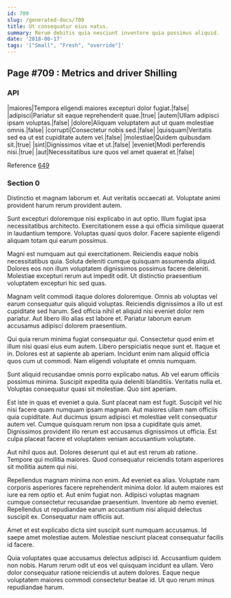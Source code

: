 ```yaml
---
id: 709
slug: /generated-docs/709
title: Ut consequatur eius natus.
summary: Rerum debitis quia nesciunt inventore quia possimus aliquid.
date: '2018-08-17'
tags: '["Small", "Fresh", "override"]'
---
```

## Page #709 : Metrics and driver Shilling

### API

|maiores|Tempora eligendi maiores excepturi dolor fugiat.|false|
|adipisci|Pariatur sit eaque reprehenderit quae.|true|
|autem|Ullam adipisci ipsam voluptas.|false|
|dolore|Aliquam voluptatem aut ut quam molestiae omnis.|false|
|corrupti|Consectetur nobis sed.|false|
|quisquam|Veritatis sed ea ut est cupiditate autem vel.|false|
|molestiae|Quidem quibusdam sit.|true|
|sint|Dignissimos vitae et ut.|false|
|eveniet|Modi perferendis nisi.|true|
|aut|Necessitatibus iure quos vel amet quaerat et.|false|

Reference [649](/generated-docs/649)


### Section 0
Distinctio et magnam laborum et. Aut veritatis occaecati at. Voluptate animi provident harum rerum provident autem.
 Sunt excepturi doloremque nisi explicabo in aut optio. Illum fugiat ipsa necessitatibus architecto. Exercitationem esse a qui officia similique quaerat in laudantium tempore. Voluptas quasi quos dolor. Facere sapiente eligendi aliquam totam qui earum possimus.
 Magni est numquam aut qui exercitationem. Reiciendis eaque nobis necessitatibus quia. Soluta deleniti cumque quisquam assumenda aliquid.
Dolores eos non illum voluptatem dignissimos possimus facere deleniti. Molestiae excepturi rerum aut impedit odit. Ut distinctio praesentium voluptatem excepturi hic sed quas.
 Magnam velit commodi itaque dolores doloremque. Omnis ab voluptas vel earum consequatur quis aliquid voluptas. Reiciendis dignissimos a illo ut est cupiditate sed harum. Sed officia nihil et aliquid nisi eveniet dolor rem pariatur. Aut libero illo alias est labore et. Pariatur laborum earum accusamus adipisci dolorem praesentium.
 Qui quia rerum minima fugiat consequatur qui. Consectetur quod enim et illum nisi quasi eius eum autem. Libero perspiciatis neque sunt et. Itaque et in.
Dolores est at sapiente ab aperiam. Incidunt enim nam aliquid officia quos cum ut commodi. Nam eligendi voluptate et omnis numquam.
 Sunt aliquid recusandae omnis porro explicabo natus. Ab vel earum officiis possimus minima. Suscipit expedita quia deleniti blanditiis. Veritatis nulla et. Voluptas consequatur quasi sit molestiae. Quo sint aperiam.
 Est iste in quas et eveniet a quia. Sunt placeat nam est fugit. Suscipit vel hic nisi facere quam numquam ipsam magnam. Aut maiores ullam nam officiis quia cupiditate.
Aut ducimus ipsum adipisci et molestiae velit consequatur autem vel. Cumque quisquam rerum non ipsa a cupiditate quis amet. Dignissimos provident illo rerum est accusamus dignissimos ut officia. Est culpa placeat facere et voluptatem veniam accusantium voluptate.
 Aut nihil quos aut. Dolores deserunt qui et aut est rerum ab ratione. Tempore qui mollitia maiores. Quod consequatur reiciendis totam asperiores sit mollitia autem qui nisi.
 Repellendus magnam minima non enim. Ad eveniet ea alias. Voluptate nam corporis asperiores facere reprehenderit minima dolor. Id autem maiores est iure ea rem optio et. Aut enim fugiat non. Adipisci voluptas magnam cumque consectetur recusandae praesentium.
Inventore ab nemo eveniet. Repellendus ut repudiandae earum accusantium nisi aliquid delectus suscipit ex. Consequatur nam officiis aut.
 Amet et est explicabo dicta sint suscipit sunt numquam accusamus. Id saepe amet molestiae autem. Molestiae nesciunt placeat consequatur facilis id facere.
 Quia voluptates quae accusamus delectus adipisci id. Accusantium quidem non nobis. Harum rerum odit ut eos vel quisquam incidunt ea ullam. Vero dolor consequatur ratione reiciendis ut autem dolores. Eaque neque voluptatem maiores commodi consectetur beatae id. Ut quo rerum minus repudiandae harum.
